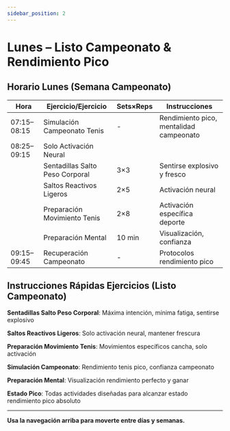 ```yaml
---
sidebar_position: 2
---
```



<WorkoutNav weekNumber={12} />

# Lunes – Listo Campeonato & Rendimiento Pico

## Horario Lunes (Semana Campeonato)

| Hora | Ejercicio/Ejercicio | Sets×Reps | Instrucciones |
|------|---------------------|-----------|---------------|
| 07:15–08:15 | Simulación Campeonato Tenis | - | Rendimiento pico, mentalidad campeonato |
| 08:25–09:15 | Solo Activación Neural | | |
| | Sentadillas Salto Peso Corporal | 3×3 | Sentirse explosivo y fresco |
| | Saltos Reactivos Ligeros | 2×5 | Activación neural |
| | Preparación Movimiento Tenis | 2×8 | Activación específica deporte |
| | Preparación Mental | 10 min | Visualización, confianza |
| 09:15–09:45 | Recuperación Campeonato | - | Protocolos rendimiento pico |

## Instrucciones Rápidas Ejercicios (Listo Campeonato)

**Sentadillas Salto Peso Corporal**: Máxima intención, mínima fatiga, sentirse explosivo

**Saltos Reactivos Ligeros**: Solo activación neural, mantener frescura

**Preparación Movimiento Tenis**: Movimientos específicos cancha, solo activación

**Simulación Campeonato**: Rendimiento tenis pico, confianza campeonato

**Preparación Mental**: Visualización rendimiento perfecto y ganar

**Estado Pico**: Todas actividades diseñadas para alcanzar estado rendimiento pico absoluto

---

**Usa la navegación arriba para moverte entre días y semanas.**